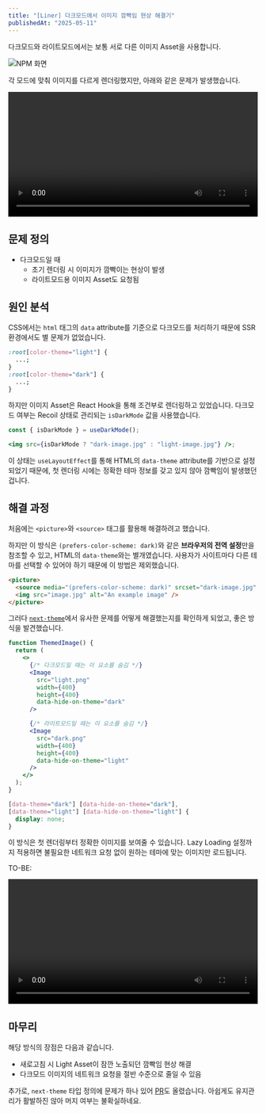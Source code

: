 ```yaml
---
title: "[Liner] 다크모드에서 이미지 깜빡임 현상 해결기"
publishedAt: "2025-05-11"
---
```


다크모드와 라이트모드에서는 보통 서로 다른 이미지 Asset을 사용합니다.

<img src="/images/4.png" alt="NPM 화면" />

각 모드에 맞춰 이미지를 다르게 렌더링했지만, 아래와 같은 문제가 발생했습니다.

<video controls width="100%">
  <source src="/videos/AS-IS.mp4" type="video/mp4" />
  브라우저가 비디오 태그를 지원하지 않습니다.
</video>

## 문제 정의

- 다크모드일 때
  - 초기 렌더링 시 이미지가 깜빡이는 현상이 발생
  - 라이트모드용 이미지 Asset도 요청됨

## 원인 분석

CSS에서는 `html` 태그의 `data` attribute를 기준으로 다크모드를 처리하기 때문에 SSR 환경에서도 별 문제가 없었습니다.

```css
:root[color-theme="light"] {
  ...;
}
:root[color-theme="dark"] {
  ...;
}
```

하지만 이미지 Asset은 React Hook을 통해 조건부로 렌더링하고 있었습니다.
다크모드 여부는 Recoil 상태로 관리되는 `isDarkMode` 값을 사용했습니다.

```jsx
const { isDarkMode } = useDarkMode();

<img src={isDarkMode ? "dark-image.jpg" : "light-image.jpg"} />;
```

이 상태는 `useLayoutEffect`를 통해 HTML의 `data-theme` attribute를 기반으로 설정되었기 때문에, 첫 렌더링 시에는 정확한 테마 정보를 갖고 있지 않아 깜빡임이 발생했던 겁니다.

## 해결 과정

처음에는 `<picture>`와 `<source>` 태그를 활용해 해결하려고 했습니다.

하지만 이 방식은 `(prefers-color-scheme: dark)`와 같은 **브라우저의 전역 설정**만을 참조할 수 있고, HTML의 `data-theme`와는 별개였습니다.
사용자가 사이트마다 다른 테마를 선택할 수 있어야 하기 때문에 이 방법은 제외했습니다.

```html
<picture>
  <source media="(prefers-color-scheme: dark)" srcset="dark-image.jpg" />
  <img src="image.jpg" alt="An example image" />
</picture>
```

그러다 [`next-theme`](https://github.com/pacocoursey/next-themes?tab=readme-ov-file#css)에서 유사한 문제를 어떻게 해결했는지를 확인하게 되었고, 좋은 방식을 발견했습니다.

```jsx
function ThemedImage() {
  return (
    <>
      {/* 다크모드일 때는 이 요소를 숨김 */}
      <Image
        src="light.png"
        width={400}
        height={400}
        data-hide-on-theme="dark"
      />

      {/* 라이트모드일 때는 이 요소를 숨김 */}
      <Image
        src="dark.png"
        width={400}
        height={400}
        data-hide-on-theme="light"
      />
    </>
  );
}
```

```css
[data-theme="dark"] [data-hide-on-theme="dark"],
[data-theme="light"] [data-hide-on-theme="light"] {
  display: none;
}
```

이 방식은 첫 렌더링부터 정확한 이미지를 보여줄 수 있습니다.
Lazy Loading 설정까지 적용하면 불필요한 네트워크 요청 없이 원하는 테마에 맞는 이미지만 로드됩니다.

TO-BE:

<video controls width="100%">
  <source src="/videos/TO-BE.mp4" type="video/mp4" />
  브라우저가 비디오 태그를 지원하지 않습니다.
</video>

## 마무리

해당 방식의 장점은 다음과 같습니다.

- 새로고침 시 Light Asset이 잠깐 노출되던 깜빡임 현상 해결
- 다크모드 이미지의 네트워크 요청을 절반 수준으로 줄일 수 있음

추가로, `next-theme` 타입 정의에 문제가 하나 있어 [PR](https://github.com/pacocoursey/next-themes/pull/356)도 올렸습니다.
아쉽게도 유지관리가 활발하진 않아 머지 여부는 불확실하네요.
